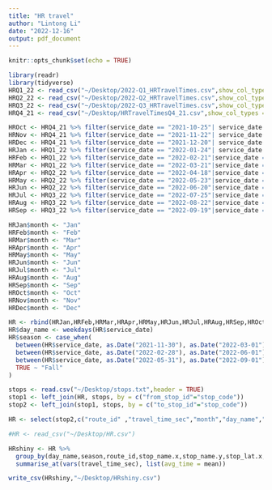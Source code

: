 ```yaml
---
title: "HR travel"
author: "Lintong Li"
date: "2022-12-16"
output: pdf_document
---
```


```r
knitr::opts_chunk$set(echo = TRUE)
```

```r
library(readr)
library(tidyverse)
HRQ1_22 <- read_csv("~/Desktop/2022-Q1_HRTravelTimes.csv",show_col_types = FALSE)
HRQ2_22 <- read_csv("~/Desktop/2022-Q2_HRTravelTimes.csv",show_col_types = FALSE)
HRQ3_22 <- read_csv("~/Desktop/2022-Q3_HRTravelTimes.csv",show_col_types = FALSE)
HRQ4_21 <- read_csv("~/Desktop/HRTravelTimesQ4_21.csv",show_col_types = FALSE)
```

```r
HROct <- HRQ4_21 %>% filter(service_date == "2021-10-25"| service_date == "2021-10-26"|service_date == "2021-10-27"| service_date == "2021-10-28"| service_date == "2021-10-29"| service_date == "2021-10-30"| service_date == "2021-10-31")
HRNov <- HRQ4_21 %>% filter(service_date == "2021-11-22"| service_date == "2021-11-23"|service_date == "2021-11-24"| service_date == "2021-11-25"| service_date == "2021-11-26"| service_date == "2021-11-27"| service_date == "2021-11-28")
HRDec <- HRQ4_21 %>% filter(service_date == "2021-12-20"| service_date == "2021-12-21"|service_date == "2021-12-22"| service_date == "2021-12-23"| service_date == "2021-12-24"| service_date == "2021-12-25"| service_date == "2021-12-26")
HRJan <- HRQ1_22 %>% filter(service_date == "2022-01-24"| service_date == "2022-01-25"|service_date == "2022-01-26"|service_date == "2022-01-27"| service_date == "2022-01-28"| service_date == "2022-01-29"| service_date == "2022-01-30")
HRFeb <- HRQ1_22 %>% filter(service_date == "2022-02-21"|service_date == "2022-02-22"| service_date == "2022-02-23"| service_date == "2022-02-24"| service_date == "2022-02-25"| service_date == "2022-02-26"|service_date == "2022-02-27")
HRMar <- HRQ1_22 %>% filter(service_date == "2022-03-21"|service_date == "2022-03-22"| service_date == "2022-03-23"| service_date == "2022-03-24"| service_date == "2022-03-25"| service_date == "2022-03-26"|service_date == "2022-03-27")
HRApr <- HRQ2_22 %>% filter(service_date == "2022-04-18"|service_date == "2022-04-19"| service_date == "2022-04-20"| service_date == "2022-04-21"| service_date == "2022-04-22"| service_date == "2022-04-23"|service_date == "2022-04-24")
HRMay <- HRQ2_22 %>% filter(service_date == "2022-05-23"|service_date == "2022-05-24"| service_date == "2022-05-25"| service_date == "2022-05-26"| service_date == "2022-05-27"| service_date == "2022-05-28"|service_date == "2022-05-29")
HRJun <- HRQ2_22 %>% filter(service_date == "2022-06-20"|service_date == "2022-06-21"| service_date == "2022-06-22"| service_date == "2022-06-23"| service_date == "2022-06-24"| service_date == "2022-06-25"|service_date == "2022-06-26")
HRJul <- HRQ3_22 %>% filter(service_date == "2022-07-25"|service_date == "2022-07-26"| service_date == "2022-07-27"| service_date == "2022-07-28"| service_date == "2022-07-29"| service_date == "2022-07-30"|service_date == "2022-07-31")
HRAug <- HRQ3_22 %>% filter(service_date == "2022-08-22"|service_date == "2022-08-23"| service_date == "2022-08-24"| service_date == "2022-08-25"| service_date == "2022-08-26"| service_date == "2022-08-27"|service_date == "2022-08-28")
HRSep <- HRQ3_22 %>% filter(service_date == "2022-09-19"|service_date == "2022-09-20"| service_date == "2022-09-21"| service_date == "2022-09-22"| service_date == "2022-09-23"| service_date == "2022-09-24"|service_date == "2022-09-25")
```
```r
HRJan$month <- "Jan"
HRFeb$month <- "Feb"
HRMar$month <- "Mar"
HRApr$month <- "Apr"
HRMay$month <- "May"
HRJun$month <- "Jun"
HRJul$month <- "Jul"
HRAug$month <- "Aug"
HRSep$month <- "Sep"
HROct$month <- "Oct"
HRNov$month <- "Nov"
HRDec$month <- "Dec"
```

```r
HR <- rbind(HRJan,HRFeb,HRMar,HRApr,HRMay,HRJun,HRJul,HRAug,HRSep,HROct,HRNov,HRDec)
HR$day_name <- weekdays(HR$service_date)
HR$season <- case_when(
  between(HR$service_date, as.Date("2021-11-30"), as.Date("2022-03-01")) ~ "Winter",
  between(HR$service_date, as.Date("2022-02-28"), as.Date("2022-06-01")) ~ "Spring",
  between(HR$service_date, as.Date("2022-05-31"), as.Date("2022-09-01")) ~ "Summer",
  TRUE ~ "Fall"
)
```

```r
stops <- read.csv("~/Desktop/stops.txt",header = TRUE)
stop1 <- left_join(HR, stops, by = c("from_stop_id"="stop_code"))
stop2 <- left_join(stop1, stops, by = c("to_stop_id"="stop_code"))
```
```r
HR <- select(stop2,c("route_id" ,"travel_time_sec","month","day_name","season","stop_id.x", "stop_name.x","stop_desc.x","stop_lat.x","stop_lon.x","stop_id.y","stop_name.y","stop_desc.y", "stop_lat.y","stop_lon.y"))
```
```r
#HR <- read_csv("~/Desktop/HR.csv")
```

```r
HRshiny <- HR %>%
  group_by(day_name,season,route_id,stop_name.x,stop_name.y,stop_lat.x,stop_lon.x,stop_lat.y,stop_lon.y) %>%
  summarise_at(vars(travel_time_sec), list(avg_time = mean))
```
```r
write_csv(HRshiny,"~/Desktop/HRshiny.csv")
```



